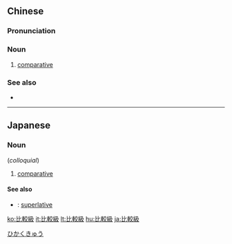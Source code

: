 {{also|比较级}}
==Chinese==
{{zh-forms|s=比较级|type=21}}

===Pronunciation===
{{zh-pron
|m=bǐjiàojí
|cat=n
}}

===Noun===
{{zh-noun}}

# {{lb|zh|grammar}} [[comparative]]

===See also===
* {{zh-l|最高級}}

----

==Japanese==
{{ja-kanjitab|比|較|級}}

===Noun===
{{ja-noun|ひかっきゅう}} (''colloquial'')<br />
{{ja-noun|ひかくきゅう}}

# {{lb|ja|grammar}} [[comparative]]

====See also====
* {{ja-r|最上級|さいじょうきゅう}}: {{qualifier|grammar}} [[superlative]]

[[Category:ja:Grammar|ひかくきゅう]]

[[ko:比較級]]
[[it:比較級]]
[[lt:比較級]]
[[hu:比較級]]
[[ja:比較級]]